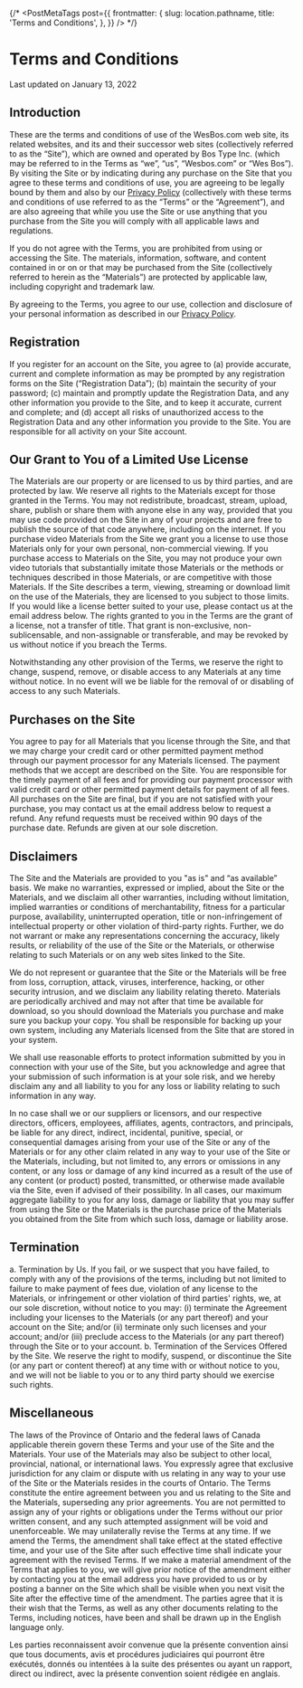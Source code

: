 {/* <PostMetaTags
  post={{
    frontmatter: {
      slug: location.pathname,
      title: 'Terms and Conditions',
    },
  }}
/> */}

# Terms and Conditions

Last updated on January 13, 2022

## Introduction

These are the terms and conditions of use of the WesBos.com web site, its related websites, and its and their successor web sites (collectively referred to as the “Site”), which are owned and operated by Bos Type Inc. (which may be referred to in the Terms as “we”, “us”, “Wesbos.com” or “Wes Bos”). By visiting the Site or by indicating during any purchase on the Site that you agree to these terms and conditions of use, you are agreeing to be legally bound by them and also by our <a href="/privacy">Privacy Policy</a> (collectively with these terms and conditions of use referred to as the “Terms” or the “Agreement”), and are also agreeing that while you use the Site or use anything that you purchase from the Site you will comply with all applicable laws and regulations.

If you do not agree with the Terms, you are prohibited from using or accessing the Site. The materials, information, software, and content contained in or on or that may be purchased from the Site (collectively referred to herein as the “Materials”) are protected by applicable law, including copyright and trademark law.

By agreeing to the Terms, you agree to our use, collection and disclosure of your personal information as described in our <a href="/privacy">Privacy Policy</a>.

## Registration

If you register for an account on the Site, you agree to (a) provide accurate, current and complete information as may be prompted by any registration forms on the Site (“Registration Data”); (b) maintain the security of your password; (c) maintain and promptly update the Registration Data, and any other information you provide to the Site, and to keep it accurate, current and complete; and (d) accept all risks of unauthorized access to the Registration Data and any other information you provide to the Site. You are responsible for all activity on your Site account.

## Our Grant to You of a Limited Use License

The Materials are our property or are licensed to us by third parties, and are protected by law. We reserve all rights to the Materials except for those granted in the Terms. You may not redistribute, broadcast, stream, upload, share, publish or share them with anyone else in any way, provided that you may use code provided on the Site in any of your projects and are free to publish the source of that code anywhere, including on the internet. If you purchase video Materials from the Site we grant you a license to use those Materials only for your own personal, non-commercial viewing. If you purchase access to Materials on the Site, you may not produce your own video tutorials that substantially imitate those Materials or the methods or techniques described in those Materials, or are competitive with those Materials. If the Site describes a term, viewing, streaming or download limit on the use of the Materials, they are licensed to you subject to those limits. If you would like a license better suited to your use, please contact us at the email address below.
The rights granted to you in the Terms are the grant of a license, not a transfer of title. That grant is non-exclusive, non-sublicensable, and non-assignable or transferable, and may be revoked by us without notice if you breach the Terms.

Notwithstanding any other provision of the Terms, we reserve the right to change, suspend, remove, or disable access to any Materials at any time without notice. In no event will we be liable for the removal of or disabling of access to any such Materials.

## Purchases on the Site

You agree to pay for all Materials that you license through the Site, and that we may charge your credit card or other permitted payment method through our payment processor for any Materials licensed. The payment methods that we accept are described on the Site. You are responsible for the timely payment of all fees and for providing our payment processor with valid credit card or other permitted payment details for payment of all fees. All purchases on the Site are final, but if you are not satisfied with your purchase, you may contact us at the email address below to request a refund. Any refund requests must be received within 90 days of the purchase date. Refunds are given at our sole discretion.

## Disclaimers

The Site and the Materials are provided to you "as is" and “as available” basis. We make no warranties, expressed or implied, about the Site or the Materials, and we disclaim all other warranties, including without limitation, implied warranties or conditions of merchantability, fitness for a particular purpose, availability, uninterrupted operation, title or non-infringement of intellectual property or other violation of third-party rights. Further, we do not warrant or make any representations concerning the accuracy, likely results, or reliability of the use of the Site or the Materials, or otherwise relating to such Materials or on any web sites linked to the Site.

We do not represent or guarantee that the Site or the Materials will be free from loss, corruption, attack, viruses, interference, hacking, or other security intrusion, and we disclaim any liability relating thereto. Materials are periodically archived and may not after that time be available for download, so you should download the Materials you purchase and make sure you backup your copy. You shall be responsible for backing up your own system, including any Materials licensed from the Site that are stored in your system.

We shall use reasonable efforts to protect information submitted by you in connection with your use of the Site, but you acknowledge and agree that your submission of such information is at your sole risk, and we hereby disclaim any and all liability to you for any loss or liability relating to such information in any way.

In no case shall we or our suppliers or licensors, and our respective directors, officers, employees, affiliates, agents, contractors, and principals, be liable for any direct, indirect, incidental, punitive, special, or consequential damages arising from your use of the Site or any of the Materials or for any other claim related in any way to your use of the Site or the Materials, including, but not limited to, any errors or omissions in any content, or any loss or damage of any kind incurred as a result of the use of any content (or product) posted, transmitted, or otherwise made available via the Site, even if advised of their possibility. In all cases, our maximum aggregate liability to you for any loss, damage or liability that you may suffer from using the Site or the Materials is the purchase price of the Materials you obtained from the Site from which such loss, damage or liability arose.

## Termination

a. Termination by Us. If you fail, or we suspect that you have failed, to comply with any of the provisions of the terms, including but not limited to failure to make payment of fees due, violation of any license to the Materials, or infringement or other violation of third parties' rights, we, at our sole discretion, without notice to you may: (i) terminate the Agreement including your licenses to the Materials (or any part thereof) and your account on the Site; and/or (ii) terminate only such licenses and your account; and/or (iii) preclude access to the Materials (or any part thereof) through the Site or to your account.
b. Termination of the Services Offered by the Site. We reserve the right to modify, suspend, or discontinue the Site (or any part or content thereof) at any time with or without notice to you, and we will not be liable to you or to any third party should we exercise such rights.

## Miscellaneous

The laws of the Province of Ontario and the federal laws of Canada applicable therein govern these Terms and your use of the Site and the Materials. Your use of the Materials may also be subject to other local, provincial, national, or international laws. You expressly agree that exclusive jurisdiction for any claim or dispute with us relating in any way to your use of the Site or the Materials resides in the courts of Ontario. The Terms constitute the entire agreement between you and us relating to the Site and the Materials, superseding any prior agreements. You are not permitted to assign any of your rights or obligations under the Terms without our prior written consent, and any such attempted assignment will be void and unenforceable. We may unilaterally revise the Terms at any time. If we amend the Terms, the amendment shall take effect at the stated effective time, and your use of the Site after such effective time shall indicate your agreement with the revised Terms. If we make a material amendment of the Terms that applies to you, we will give prior notice of the amendment either by contacting you at the email address you have provided to us or by posting a banner on the Site which shall be visible when you next visit the Site after the effective time of the amendment. The parties agree that it is their wish that the Terms, as well as any other documents relating to the Terms, including notices, have been and shall be drawn up in the English language only.

<p lang="CA-fr">Les parties reconnaissent avoir convenue que la présente convention ainsi que tous documents, avis et procédures judiciaires qui pourront être exécutés, donnés ou intentées à la suite des présentes ou ayant un rapport, direct ou indirect, avec la présente convention soient rédigée en anglais.</p>
